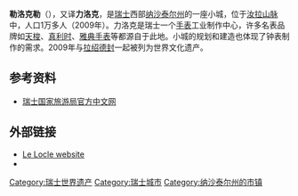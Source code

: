 {{世界遗产概要表
|zh_name =拉绍德封和勒洛克勒的钟表制作城规划
|site_img =File:Le Locle Trois Rois.jpg
|site_img_capt =
|site_img_width =200px
|en_name =La Chaux-de-Fonds / Le Locle, Watchmaking Town Planning
|fr_name =La Chaux-de-Fonds / Le Locle, urbanisme horloger
|country ={{SUI}}
| Region = 欧洲和北美地区
|area =
|criterion_c =(iv)
|ID =1302
|rg_year = 2009年
|ex_rg_year =
}}
'''勒洛克勒'''（{{lang-fr|Le Locle}}），又译'''力洛克'''，是[[瑞士|瑞士]]西部[[纳沙泰尔州|纳沙泰尔州]]的一座小城，位于[[汝拉山脉|汝拉山脉]]中，人口1万多人（2009年）。力洛克是瑞士一个[[手表|手表]]工业制作中心，许多名表品牌如[[天梭|天梭]]、[[真利时|真利时]]、[[雅典手表|雅典手表]]等都源自于此地。小城的规划和建造也体现了钟表制作的需求。2009年与[[拉绍德封|拉绍德封]]一起被列为世界文化遗产。

==参考资料==
* [http://www.myswitzerland.com.cn/zh/destination/cultural-attractions/unesco-heritage/le-locle.html 瑞士国家旅游局官方中文网]
==外部链接==
*[https://web.archive.org/web/20190616173237/http://www.lelocle.ch/ Le Locle website]
*{{HDS|7627}}


{{瑞士世界遗产|state=collapsed}}


{{Authority control}}
{{DEFAULTSORT:L}}
[[Category:瑞士世界遗产|Category:瑞士世界遗产]]
[[Category:瑞士城市|Category:瑞士城市]]
[[Category:纳沙泰尔州的市镇|Category:纳沙泰尔州的市镇]]